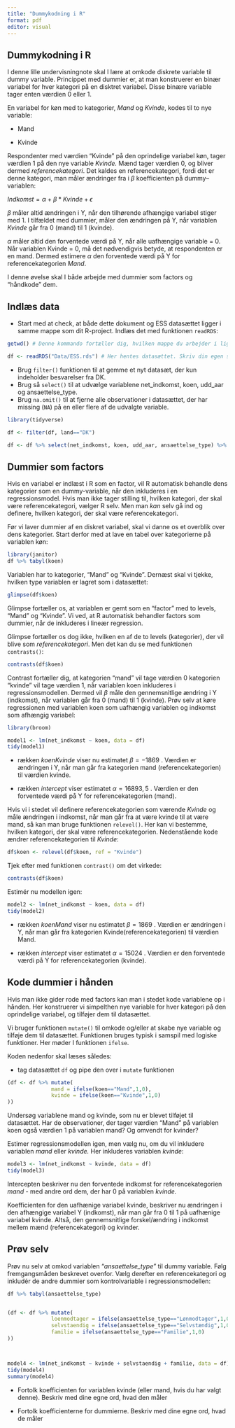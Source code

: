 ```yaml
---
title: "Dummykodning i R"
format: pdf
editor: visual
---
```


## Dummykodning i R

I denne lille undervisningnote skal I lære at omkode diskrete variable til dummy variable. Princippet med dummier er, at man konstruerer en binær variabel for hver kategori på en disktret variabel. Disse binære variable tager enten værdien 0 eller 1.

En variabel for køn med to kategorier, *Mand* og *Kvinde*, kodes til to nye variable:

-   Mand

-   Kvinde

Respondenter med værdien "Kvinde" på den oprindelige variabel køn, tager værdien 1 på den nye variable *Kvinde.* Mænd tager værdien 0, og bliver dermed *referencekategori*. Det kaldes en referencekategori, fordi det er denne kategori, man måler ændringer fra i $\beta$ koefficienten på dummy–variablen:

$Indkomst = \alpha+\beta*Kvinde+\epsilon$

$\beta$ måler altid ændringen i Y, når den tilhørende afhængige variabel stiger med 1. I tilfældet med dummier, måler den ændringen på Y, når variablen *Kvinde* går fra 0 (mand) til 1 (kvinde).

$\alpha$ måler altid den forventede værdi på Y, når alle uafhængige variable = 0. Når variablen Kvinde = 0, må det nødvendigvis betyde, at respondenten er en mand. Dermed estimere $\alpha$ den forventede værdi på Y for referencekategorien *Mand*.

I denne øvelse skal I både arbejde med dummier som factors og "håndkode" dem.

## Indlæs data

-   Start med at check, at både dette dokument og ESS datasættet ligger i samme mappe som dit R-project. Indlæs det med funktionen `readRDS`:

```r

getwd() # Denne kommando fortæller dig, hvilken mappe du arbejder i lige nu.  

df <- readRDS("Data/ESS.rds") # Her hentes datasættet. Skriv din egen sti.
```

-   Brug `filter()` funktionen til at gemme et nyt datasæt, der kun indeholder besvarelser fra DK.
-   Brug så `select()` til at udvælge variablene net_indkomst, koen, udd_aar og ansaettelse_type.
-   Brug `na.omit()` til at fjerne alle observationer i datasættet, der har missing (`NA`) på en eller flere af de udvalgte variable.

```r

library(tidyverse)  

df <- filter(df, land=="DK") 

df <- df %>% select(net_indkomst, koen, udd_aar, ansaettelse_type) %>% na.omit()
```

## Dummier som factors

Hvis en variabel er indlæst i R som en factor, vil R automatisk behandle dens kategorier som en dummy-variable, når den inkluderes i en regressionsmodel. Hvis man ikke tager stilling til, hvilken kategori, der skal være referencekategori, vælger R selv. Men man *kan* selv gå ind og definere, hvilken kategori, der skal være referencekategori.

Før vi laver dummier af en diskret variabel, skal vi danne os et overblik over dens kategorier. Start derfor med at lave en tabel over kategorierne på variablen køn:

```r

library(janitor)
df %>% tabyl(koen)
```

Variablen har to kategorier, "Mand" og "Kvinde". Dernæst skal vi tjekke, hvilken type variablen er lagret som i datasættet:

```r

glimpse(df$koen)

```

Glimpse fortæller os, at variablen er gemt som en "factor" med to levels, "Mand" og "Kvinde". Vi ved, at R automatisk behandler factors som dummier, når de inkluderes i lineær regression.

Glimpse fortæller os dog ikke, hvilken en af de to levels (kategorier), der vil blive som *referencekategori*. Men det kan du se med funktionen `contrasts()`:

```r

contrasts(df$koen)
```

Contrast fortæller dig, at kategorien "mand" vil tage værdien 0 kategorien "kvinde" vil tage værdien 1, når variablen koen inkluderes i regressionsmodellen. Dermed vil $\beta$ måle den gennemsnitlige ændring i Y (indkomst), når variablen går fra 0 (mand) til 1 (kvinde). Prøv selv at køre regressionen med variablen koen som uafhængig variablen og indkomst som afhængig variabel:

```r
library(broom)

model1 <- lm(net_indkomst ~ koen, data = df)
tidy(model1)
```

-   rækken *koenKvinde* viser nu estimatet $\beta=-1869$ . Værdien er ændringen i Y, når man går fra kategorien mand (referencekategorien) til værdien kvinde.

-   rækken *intercept* viser estimatet $\alpha=16893,5$ . Værdien er den forventede værdi på Y for referencekategorien (mand).

Hvis vi i stedet vil definere referencekategorien som værende *Kvinde* og måle ændringen i indkomst, når man går fra at være kvinde til at være mand, så kan man bruge funktionen `relevel()`. Her kan vi bestemme, hvilken kategori, der skal være referencekategorien. Nedenstående kode ændrer referencekategorien til *Kvinde*:

```r

df$koen <- relevel(df$koen, ref = "Kvinde")
```

Tjek efter med funktionen `contrast()` om det virkede:

```r

contrasts(df$koen)
```

Estimér nu modellen igen:

```r
model2 <- lm(net_indkomst ~ koen, data = df)
tidy(model2)
```

-   rækken *koenMand* viser nu estimatet $\beta=1869$ . Værdien er ændringen i Y, når man går fra kategorien Kvinde(referencekategorien) til værdien Mand.

-   rækken *intercept* viser estimatet $\alpha=15024$ . Værdien er den forventede værdi på Y for referencekategorien (kvinde).

## Kode dummier i hånden

Hvis man ikke gider rode med factors kan man i stedet kode variablene op i hånden. Her konstruerer vi simpelthen nye variable for hver kategori på den oprindelige variabel, og tilføjer dem til datasættet.

Vi bruger funktionen `mutate()` til omkode og/eller at skabe nye variable og tilføje dem til datasættet. Funktionen bruges typisk i samspil med logiske funktioner. Her møder I funktionen `ifelse`.

Koden nedenfor skal læses således:

-   tag datasættet `df` og pipe den over i `mutate` funktionen

```r

(df <- df %>% mutate(
              mand = ifelse(koen=="Mand",1,0),
              kvinde = ifelse(koen=="Kvinde",1,0)
))
```

Undersøg variablene mand og kvinde, som nu er blevet tilføjet til datasættet. Har de observationer, der tager værdien "Mand" på variablen koen også værdien 1 på variablen mand? Og omvendt for kvinder?

Estimer regressionsmodellen igen, men vælg nu, om du vil inkludere variablen *mand* eller *kvinde.* Her inkluderes variablen *kvinde*:

```r

model3 <- lm(net_indkomst ~ kvinde, data = df)
tidy(model3)

```

Intercepten beskriver nu den forventede indkomst for referencekategorien *mand* - med andre ord dem, der har 0 på variablen *kvinde.*

Koefficienten for den uafhænige variabel kvinde, beskriver nu ændringen i den afhængige variabel Y (indkomst), når man går fra 0 til 1 på uafhænige variabel kvinde. Altså, den gennemsnitlige forskel/ændring i indkomst mellem mænd (referencekategori) og kvinder.

## Prøv selv

Prøv nu selv at omkod variablen "*ansaettelse_type"* til dummy variable. Følg fremgangsmåden beskrevet ovenfor. Vælg derefter en referencekategori og inkludér de andre dummier som kontrolvariable i regressionsmodellen:

```r

df %>% tabyl(ansaettelse_type)


(df <- df %>% mutate(
              loenmodtager = ifelse(ansaettelse_type=="Lønmodtager",1,0),
              selvstaendig = ifelse(ansaettelse_type=="Selvstændig",1,0),
              familie = ifelse(ansaettelse_type=="Familie",1,0)
))



model4 <- lm(net_indkomst ~ kvinde + selvstaendig + familie, data = df)
tidy(model4)
summary(model4)
```

-   Fortolk koefficienten for variablen kvinde (eller mand, hvis du har valgt denne). Beskriv med dine egne ord, hvad den måler

-   Fortolk koefficienterne for dummierne. Beskriv med dine egne ord, hvad de måler
